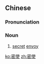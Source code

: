 ==Chinese==
{{zh-forms}}

===Pronunciation===
{{zh-pron
|m=mìshǐ
|cat=n
}}

===Noun===
{{zh-noun}}

# [[secret]] [[envoy]]

[[ko:密使]]
[[zh:密使]]